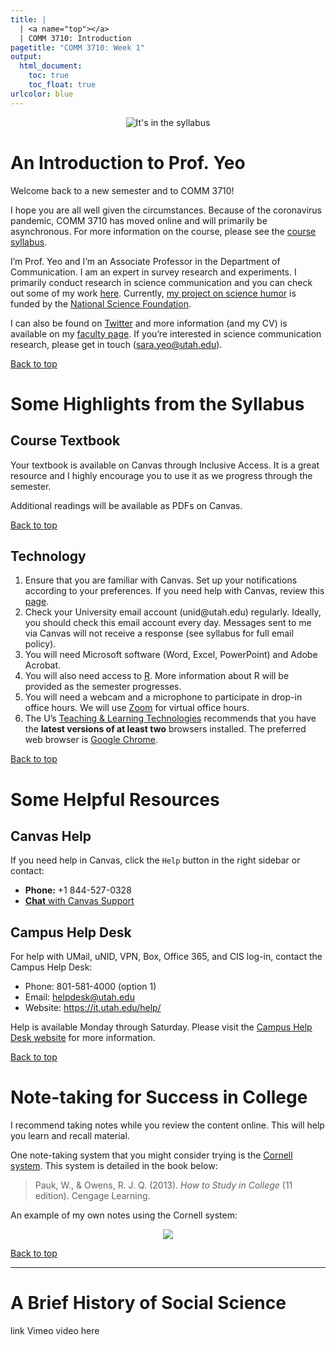 ```yaml
---
title: |
  | <a name="top"></a>
  | COMM 3710: Introduction
pagetitle: "COMM 3710: Week 1"
output:
  html_document:
    toc: true
    toc_float: true
urlcolor: blue
---
```

<center>
<img src="http://www.phdcomics.com/comics/archive/phd051013s.gif"
     alt="It's in the syllabus"/>
</center>

# An Introduction to Prof. Yeo
Welcome back to a new semester and to COMM 3710!

I hope you are all well given the circumstances. Because of the coronavirus pandemic, COMM 3710 has moved online and will primarily be asynchronous. For more information on the course, please see the [course syllabus](https://sarakyeo.github.io).

I'm Prof. Yeo and I'm an Associate Professor in the Department of Communication. I am an expert in survey research and experiments. I primarily conduct research in science communication and you can check out some of my work [here](https://orcid.org/0000-0002-2043-8400). Currently, [my project on science humor](https://www.nsf.gov/awardsearch/showAward?AWD_ID=1906864) is funded by the [National Science Foundation](https://nsf.gov/).

I can also be found on [Twitter](https://twitter.com/sarakyeo) and more information (and my CV) is available on my [faculty page](https://faculty.utah.edu/~sarakyeo). If you're interested in science communication research, please get in touch ([sara.yeo@utah.edu](mailto:sara.yeo@utah.edu)).

<a href="#top">Back to top</a>

# Some Highlights from the Syllabus {.tabset .tabset-fade}
## Course Textbook
Your textbook is available on Canvas through Inclusive Access. It is a great resource and I highly encourage you to use it as we progress through the semester.

Additional readings will be available as PDFs on Canvas.

<a href="#top">Back to top</a>

## Technology
1. Ensure that you are familiar with Canvas. Set up your notifications according to your preferences. If you need help with Canvas, review this [page](https://support.tlt.utah.edu/hc/en-us/articles/205654094).
2. Check your University email account (unid\@utah.edu) regularly. Ideally, you should check this email account every day. Messages sent to me via Canvas will not receive a response (see syllabus for full email policy).
3. You will need Microsoft software (Word, Excel, PowerPoint) and Adobe Acrobat.
4. You will also need access to [R](https://www.r-project.org/). More information about R will be provided as the semester progresses.
5. You will need a webcam and a microphone to participate in drop-in office hours. We will use [Zoom](https://zoom.us/) for virtual office hours.
6. The U's [Teaching \& Learning Technologies](https://tlt.utah.edu/) recommends that you have the **latest versions of at least two** browsers installed. The preferred web browser is [Google Chrome](https://www.google.com/chrome/browser/desktop/).

<a href="#top">Back to top</a>

# Some Helpful Resources {.tabset .tabset-fade}
## Canvas Help
If you need help in Canvas, click the `Help` button in the right sidebar or contact:

- **Phone:** +1 844-527-0328
- [**Chat** with Canvas Support](https://cases.canvaslms.com/liveagentchat?chattype=student)

## Campus Help Desk
For help with UMail, uNID, VPN, Box, Office 365, and CIS log-in, contact the Campus Help Desk:

- Phone: 801-581-4000 (option 1)
- Email: [helpdesk@utah.edu](mailto:helpdesk@utah.edu)
- Website: [https://it.utah.edu/help/](https://it.utah.edu/help/)

Help is available Monday through Saturday. Please visit the [Campus Help Desk website](https://it.utah.edu/help/) for more information.

<a href="#top">Back to top</a>

# Note-taking for Success in College
I recommend taking notes while you review the content online. This will help you learn and recall material. 

One note-taking system that you might consider trying is the [Cornell system](http://lsc.cornell.edu/study-skills/cornell-note-taking-system/). This system is detailed in the book below:

> Pauk, W., & Owens, R. J. Q. (2013). *How to Study in College* (11 edition). Cengage Learning.

An example of my own notes using the Cornell system:

<center>
<img src="https://sarakyeo.github.io/images/cornell-notes.png"></img>
</center>

<a href="#top">Back to top</a>

<hr>

# A Brief History of Social Science
link Vimeo video here

